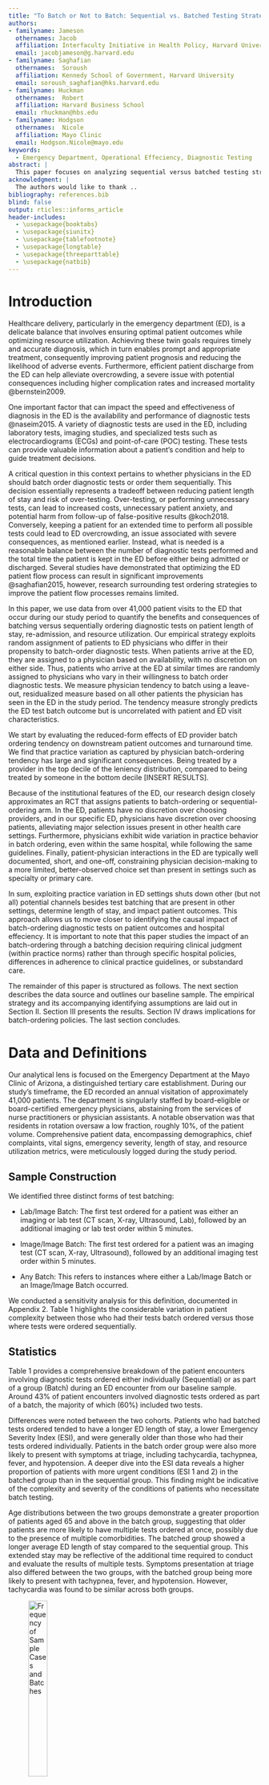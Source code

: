 ```yaml
---
title: "To Batch or Not to Batch: Sequential vs. Batched Testing Strategies in the ED"
authors:
- familyname: Jameson
  othernames: Jacob
  affiliation: Interfaculty Initiative in Health Policy, Harvard University
  email: jacobjameson@g.harvard.edu
- familyname: Saghafian
  othernames:  Soroush
  affiliation: Kennedy School of Government, Harvard University 
  email: soroush_saghafian@hks.harvard.edu
- familyname: Huckman
  othernames:  Robert
  affiliation: Harvard Business School 
  email: rhuckman@hbs.edu
- familyname: Hodgson
  othernames:  Nicole
  affiliation: Mayo Clinic
  email: Hodgson.Nicole@mayo.edu
keywords:
  - Emergency Department, Operational Effeciency, Diagnostic Testing
abstract: |
  This paper focuses on analyzing sequential versus batched testing strategies in an emergency department (ED) at Mayo Clinic Arizona, with respect to their associations impacts on patient length of stay, hospital readmission, and healthcare resource utilization. A theoretical model was developed and tested to identify patient and hospital features that may influence the decision to batch or sequentially order tests, such as patient complexity, physician experience, occupancy level and complexity. Finally, we performed retrospective analysis of ED operational data to investigate the impact of batching on our key outcomes. The overall result was that batch ordering tests was associated with greater patient length of stay and resource utilization, even when we control for variation in patient complexity, physician experience, and hospital occupancy.
acknowledgment: |
  The authors would like to thank ..
bibliography: references.bib
blind: false
output: rticles::informs_article
header-includes:
  - \usepackage{booktabs}
  - \usepackage{siunitx}
  - \usepackage{tablefootnote}
  - \usepackage{longtable}
  - \usepackage{threeparttable}
  - \usepackage{natbib}
---
```



# Introduction {#sec:1}

Healthcare delivery, particularly in the emergency department (ED), is a delicate balance that involves ensuring optimal patient outcomes while optimizing resource utilization. Achieving these twin goals requires timely and accurate diagnosis, which in turn enables prompt and appropriate treatment, consequently improving patient prognosis and reducing the likelihood of adverse events. Furthermore, efficient patient discharge from the ED can help alleviate overcrowding, a severe issue with potential consequences including higher complication rates and increased mortality @bernstein2009.

One important factor that can impact the speed and effectiveness of diagnosis in the ED is the availability and performance of diagnostic tests @naseim2015. A variety of diagnostic tests are used in the ED, including laboratory tests, imaging studies, and specialized tests such as electrocardiograms (ECGs) and point-of-care (POC) testing. These tests can provide valuable information about a patient’s condition and help to guide treatment decisions.

A critical question in this context pertains to whether physicians in the ED should batch order diagnostic tests or order them sequentially. This decision essentially represents a tradeoff between reducing patient length of stay and risk of over-testing. Over-testing, or performing unnecessary tests, can lead to increased costs, unnecessary patient anxiety, and potential harm from follow-up of false-positive results @koch2018. Conversely, keeping a patient for an extended time to perform all possible tests could lead to ED overcrowding, an issue associated with severe consequences, as mentioned earlier. Instead, what is needed is a reasonable balance between the number of diagnostic tests performed and the total time the patient is kept in the ED before either being admitted or discharged. Several studies have demonstrated that optimizing the ED patient flow process can result in significant improvements @saghafian2015, however, research surrounding test ordering strategies to improve the patient flow processes remains limited.

In this paper, we use data from over 41,000 patient visits to the ED that occur during our study period to quantify the benefits and consequences of batching versus sequentially ordering diagnostic tests on patient length of stay, re-admission, and resource utilization. Our empirical strategy exploits random assignment of patients to ED physicians who differ in their propensity to batch-order diagnostic tests. When patients arrive at the ED, they are assigned to a physician based on availability, with no discretion on either side. Thus, patients who arrive at the ED at similar times are randomly assigned to physicians who vary in their willingness to batch order diagnostic tests. We measure physician tendency to batch using a leave-out, residualized measure based on all other patients the physician has seen in the ED in the study period. The tendency measure strongly predicts the ED test batch outcome but is uncorrelated with patient and ED visit characteristics.

We start by evaluating the reduced-form effects of ED provider batch ordering tendency on downstream patient outcomes and turnaround time. We find that practice variation as captured by physician batch-ordering tendency has large and significant consequences. Being treated by a provider in the top decile of the leniency distribution, compared to being treated by someone in the bottom decile [INSERT RESULTS].

Because of the institutional features of the ED, our research design closely approximates an RCT that assigns patients to batch-ordering or sequential-ordering arm. In the ED, patients have no discretion over choosing providers, and in our specific ED, physicians have discretion over choosing patients, alleviating major selection issues present in other health care settings. Furthermore, physicians exhibit wide variation in practice behavior in batch ordering, even within the same hospital, while following the same guidelines. Finally, patient-physician interactions in the ED are typically well documented, short, and one-off, constraining physician decision-making to a more limited, better-observed choice set than present in settings such as specialty or primary care.

In sum, exploiting practice variation in ED settings shuts down other (but not all) potential channels besides test batching that are present in other settings, determine length of stay, and impact patient outcomes. This approach allows us to move closer to identifying the causal impact of batch-ordering diagnostic tests on patient outcomes and hospital effeciency. It is important to note that this paper studies the impact of an batch-ordering through a batching decision requiring clinical judgment (within practice norms) rather than through specific hospital policies, differences in adherence to clinical practice guidelines, or substandard care.

The remainder of this paper is structured as follows. The next section describes the data source and outlines our baseline sample. The empirical strategy and its accompanying identifying assumptions are laid out in Section II. Section III presents the results. Section IV draws implications for batch-ordering policies. The last section concludes. 


# Data and Definitions {#sec:2}

Our analytical lens is focused on the Emergency Department at the Mayo Clinic of Arizona, a distinguished tertiary care establishment. During our study's timeframe, the ED recorded an annual visitation of approximately 41,000 patients. The department is singularly staffed by board-eligible or board-certified emergency physicians, abstaining from the services of nurse practitioners or physician assistants. A notable observation was that residents in rotation oversaw a low fraction, roughly 10%, of the patient volume. Comprehensive patient data, encompassing demographics, chief complaints, vital signs, emergency severity, length of stay, and resource utilization metrics, were meticulously logged during the study period.


## Sample Construction 

We identified three distinct forms of test batching:

- Lab/Image Batch: The first test ordered for a patient was either an imaging or lab test (CT scan, X-ray, Ultrasound, Lab), followed by an additional imaging or lab test order within 5 minutes.

- Image/Image Batch: The first test ordered for a patient was an imaging test (CT scan, X-ray, Ultrasound), followed by an additional imaging test order within 5 minutes.

- Any Batch: This refers to instances where either a Lab/Image Batch or an Image/Image Batch occurred.

We conducted a sensitivity analysis for this definition, documented in Appendix 2. Table 1 highlights the considerable variation in patient complexity between those who had their tests batch ordered versus those where tests were ordered sequentially.

## Statistics

Table 1 provides a comprehensive breakdown of the patient encounters involving diagnostic tests ordered either individually (Sequential) or as part of a group (Batch) during an ED encounter from our baseline sample. Around 43% of patient encounters involved diagnostic tests ordered as part of a batch, the majority of which (60%) included two tests.

Differences were noted between the two cohorts. Patients who had batched tests ordered tended to have a longer ED length of stay, a lower Emergency Severity Index (ESI), and were generally older than those who had their tests ordered individually. Patients in the batch order group were also more likely to present with symptoms at triage, including tachycardia, tachypnea, fever, and hypotension. A deeper dive into the ESI data reveals a higher proportion of patients with more urgent conditions (ESI 1 and 2) in the batched group than in the sequential group. This finding might be indicative of the complexity and severity of the conditions of patients who necessitate batch testing.

Age distributions between the two groups demonstrate a greater proportion of patients aged 65 and above in the batch group, suggesting that older patients are more likely to have multiple tests ordered at once, possibly due to the presence of multiple comorbidities. The batched group showed a longer average ED length of stay compared to the sequential group. This extended stay may be reflective of the additional time required to conduct and evaluate the results of multiple tests. Symptoms presentation at triage also differed between the two groups, with the batched group being more likely to present with tachypnea, fever, and hypotension. However, tachycardia was found to be similar across both groups.

\begin{table}[htbp]
\centering
\tiny
\caption{Summary Statistics for Sequential vs. Batched Test Groups}
\begin{tabular}{lcccc}
\hline
Variable & \multicolumn{1}{c}{Overall Visits, N = 41,197\textsuperscript{1}} & \multicolumn{1}{c}{Sequential Arm, N = 23,4331} & \multicolumn{1}{c}{Batching Arm, N = 17,7641} & \multicolumn{1}{c}{p-value\textsuperscript{2}} \\
\hline
\textbf{ESI} & & & & $<$0.001 \\
\hspace{0.5cm} 1 & 474 (1.2\%) & 130 (0.6\%) & 344 (1.9\%) & \\
\hspace{0.5cm} 2 & 13,911 (34\%) & 6,502 (28\%) & 7,409 (42\%) & \\
\hspace{0.5cm} 3 & 23,655 (57\%) & 14,350 (61\%) & 9,305 (52\%) & \\
\hspace{0.5cm} 4 & 3,123 (7.6\%) & 2,422 (10\%) & 701 (3.9\%) & \\
\hspace{0.5cm} 5 & 34 ($<$0.1\%) & 29 (0.1\%) & 5 ($<$0.1\%) & \\
\hline
\textbf{Age} & & & & $<$0.001 \\
\hspace{0.5cm} $<$20 & 790 (1.9\%) & 605 (2.6\%) & 185 (1.0\%) & \\
\hspace{0.5cm} 20-45 & 9,412 (23\%) & 6,242 (27\%) & 3,170 (18\%) & \\
\hspace{0.5cm} 45-65 & 12,826 (31\%) & 7,393 (32\%) & 5,433 (31\%) & \\
\hspace{0.5cm} 65+ & 18,169 (44\%) & 9,193 (39\%) & 8,976 (51\%) & \\
\hline
\textbf{ED LOS} & & & & $<$0.001 \\
\hspace{0.5cm} Mean (SD) & 270 (382) & 258 (177) & 286 (545) & \\
\hline
\textbf{72hr Return} & 1,482 (3.6\%) & 957 (4.1\%) & 525 (3.0\%) & $<$0.001 \\
\hline
\textbf{Number of Tests} & & & & $<$0.001 \\
\hspace{0.5cm} 1 & 12,961 (31\%) & 11,937 (51\%) & 1,024 (5.8\%) & \\
\hspace{0.5cm} 2 & 19,112 (46\%) & 8,457 (36\%) & 10,655 (60\%) & \\
\hspace{0.5cm} 3 & 7,688 (19\%) & 2,581 (11\%) & 5,107 (29\%) & \\
\hspace{0.5cm} 4 & 1,342 (3.3\%) & 432 (1.8\%) & 910 (5.1\%) & \\
\hspace{0.5cm} 5 & 94 (0.2\%) & 26 (0.1\%) & 68 (0.4\%) & \\
\hline
\textbf{Disposition} & & & & $<$0.001 \\
\hspace{0.5cm} Discharge & 25,302 (61\%) & 15,922 (68\%) & 9,380 (53\%) & \\
\hspace{0.5cm} Admit & 9,097 (22\%) & 4,209 (18\%) & 4,888 (28\%) & \\
\hspace{0.5cm} Other & 6,798 (17\%) & 3,302 (14\%) & 3,496 (20\%) & \\
\hline
\textbf{Tachycardic} & 8,115 (20\%) & 4,562 (19\%) & 3,553 (20\%) & 0.18 \\
\hline
\textbf{Tachypneic} & 3,822 (9.3\%) & 1,669 (7.1\%) & 2,153 (12\%) & $<$0.001 \\
\hline
\textbf{Febrile} & 969 (2.4\%) & 353 (1.5\%) & 616 (3.5\%) & $<$0.001 \\
\hline
\textbf{Hypotensive} & 651 (1.6\%) & 305 (1.3\%) & 346 (1.9\%) & $<$0.001 \\
\hline
\textbf{Gender} & & & & $<$0.001 \\
\hspace{0.5cm} Female & 22,105 (54\%) & 12,986 (55\%) & 9,119 (51\%) & \\
\hspace{0.5cm} Male & 19,092 (46\%) & 10,447 (45\%) & 8,645 (49\%) & \\
\hline
\textbf{Race} & & & & $<$0.001 \\
\hspace{0.5cm} White & 36,554 (89\%) & 20,665 (88\%) & 15,889 (89\%) & \\
\hspace{0.5cm} Black & 1,682 (4.1\%) & 974 (4.2\%) & 708 (4.0\%) & \\
\hspace{0.5cm} Asian & 1,217 (3.0\%) & 710 (3.0\%) & 507 (2.9\%) & \\
\hspace{0.5cm} Other & 737 (1.8\%) & 449 (1.9\%) & 288 (1.6\%) & \\
\hspace{0.5cm} Native & 538 (1.3\%) & 340 (1.5\%) & 198 (1.1\%) & \\
\hspace{0.5cm} Unknown & 469 (1.1\%) & 295 (1.3\%) & 174 (1.0\%) & \\
\hline
\hline
\multicolumn{5}{l}{\textsuperscript{1} n (\%)} \\
\multicolumn{5}{l}{\textsuperscript{2} Pearson's Chi-squared test; Welch Two Sample t-test} \\
\end{tabular}
\end{table}


![Frequency of Sample Cases and Batches](../Manuscript/figures/fig1.png){width=40%, height=30%}


## Institutional Details on Patient-Physician Assignment 

Contrary to most healthcare settings where patients exhibit choice, they are predominantly passive in their physician assignment in the ED. In most EDs, however, physicians have discretion in picking their patients. In contrast, patients arriving at the Mayo Clinic ED are randomly assigned to physicians via a rotational patient assignment algorithm (Traub et al., 2016), which removes potential selection bias concerns for our analyses. In essence, barring arrival time and shift-level variation, the physician-to-patient matching can be deemed random. Exhibit 2 displays that patient encounters (regarding chief complaints and emergency severity) are equitably distributed across physicians within our study's cohort.

\begin{table}[htbp]
    \centering
    \caption{Wald Test Results}
    \begin{tabular}{lcc}
        \toprule
        Chief Complaints & F-Statistic & $Pr(> F)$ \\
        \midrule
        Abdominal Complaints & 1.37 & 0.106 \\
        Back or Flank Pain & 1.00 & 0.451 \\
        Chest Pain & 0.98 & 0.476 \\
        Extremity Complaints & 0.97 & 0.495 \\
        Falls, Motor Vehicle Crashes, Assaults, and Trauma & 0.73 & 0.812 \\
        Gastrointestinal Issues & 0.98 & 0.480 \\
        Neurological Issue & 0.75 & 0.793 \\
        Shortness of Breath & 1.23 & 0.199 \\
        Skin Complaints & 1.05 & 0.388 \\
        Upper Respiratory Symptoms & 1.21 & 0.218 \\
        \midrule
        Emergency Severity & F-Statistic & $Pr(> F)$ \\
        \midrule
        ESI 1 or 2 & 1.09 & 0.346 \\
        ESI 3, 4, or 5 & 1.24 & 0.196 \\
        \bottomrule
    \end{tabular}
\begin{tablenotes}
\tiny
\item Table [blank] reports the results of a Wald test which was conducted to assess the balance of chief complaints across providers in our dataset. A balanced distribution implies that complaints and severity are evenly distributed across providers, which we expect to be the case due to randomization. The Wald F-statistic and p-value are reported. Robust standard errors (type HC1) were used to account for potential heteroscedasticity in the data.
\end{tablenotes}
\end{table}


# Empirical Strategy {#sec:3}


Our study employs the ``judges design", a quasi-random assignment strategy widely used in literature to investigate causal effects. Typically, this design exploits variations in sentencing leniency among judges working in the same court. We adopt a similar approach by examining batching variations across physicians working in the same emergency department. This method enables us to identify the causal impact of being assigned to different types of physicians with differing batch-ordering tendencies.


To measure physician batch tendency, we use the physician's residualized leave-out average batch rate. This measure is derived from two steps following the approaches taken by @doyle2015measuring, @dobbie2018effects, and @eichmeyer2022pathways. First, we obtain residuals from a regression model, which includes all ED encounters in our sample period.

\begin{equation}
Batched_{i,t} = \alpha_0 + \alpha_{ym} + \alpha_{dt} + \varepsilon_{i,t}
\end{equation}

Where $Batched_{i,t}$ is a dummy variable equal to one if patient $i$ had their diagnostic tests batched on encounter that took place on data $t$. Fixed effects include year-month fixed effects, $\alpha_{ym}$, to control for time and seasonal variation in batching, such as hospital-specific policies (e.g. initiatives to eliminate excess testing) or  seasonality in ED visits. We also control for ``shift-level" variations that include both physician scheduling and patient arrival with day of week-time of day fixed effects, $\alpha_{dt}$. As stated earlier, these controls are what is required for our quasi-random assignment assumption. Under the assumption that we have captured the observables under which quasi-random assignment occurs in the ED, the unexplained variation-- the physician’s contribution-- resides in the error term, $\varepsilon_{i,t}$. 

In step two, the leniency measure for patient $i$ seen by physician $j$ is computed as the average residual across all other patients seen by the physician that year:

\begin{equation}
Tendency_{i,j}^{phys} =
\frac{1}{N_{-i,j}} \sum_{i' \in \{J \backslash i\}}\hat{e}_{i',k}
\end{equation}

where $\hat{e}_{i',k} = \hat{Batch}_{i',k} - Batch_{i',k}$ is the residual from equation (1); $J$ is the set of all ED encounters treated by physician $j$; and $N_{-i,j} = |\{J \backslash i\}|$, the number of cases that physician has seen that year, excluding patient $i$. This leave-out mean eliminates the mechanical bias that stems from patient $i$'s own case entering into the instrument. The measure is interpreted as the average (leave-out) batch rate of patient $i$’s physician, relative to other physicians in that hospital-year-month, hospital-day of week-time of day.

We document that the Mayo Clinic ED physicians exhibit wide, systematic variation in their propensity to batch order diagnostic tests. Figure 2 graphs the histogram of the leniency measure along the x-axis and the left y-axis. A local-linear regression of the fitted probability of batched ordering on tendency after residualizing is overlaid and displayed on the right y-axis. Table 2 presents the same ``first stage" in a regression table: being assigned to a 10 pp more lenient physician is associated with a 17 pp increase in the likelihood of being prescribed an opioid in the ED. The F-statistic is 25 when all controls and fixed effects are included. The coefficient is greater than one because all emergency visits are used to construct the leniency instrument, while the first stage is calculated using the baseline sample only, which excludes the rarely prescribed diagnoses.




To estimate the reduced-form effects of being treated by a batch-preferring physician, we estimate the following equation:

\begin{equation}
Y_i = \mu_0 + \mu_1 Tendency_{i,j}^{phys} + \gamma X_i + \nu_i
\end{equation}

This reduced form will allow us to check that our instrument is a strong instrument. To study the effects of test batching in the ED on an outcome $Y_i$, we estimate the following 2SLS equations using our baseline sample:

\begin{equation}
Y_i = \beta_0 + \beta_1 Batched_i + \theta X_i + \varepsilon_i
\end{equation}

\begin{equation}
Batched_i = \delta_0 + \delta_1 Tendency_{i,j}^{phys} + \delta_2 X_i + \nu_i
\end{equation}

Where $Y_i$ represents our main outcomes of interest: length of stay, 72 hour readmission, and resource utilization. 


\begin{table}[htbp]
\centering
\caption{First Stage Regression Results}
\begin{tabular}{lccc}
\toprule
 & Model 1 & Model 2 & Model 3 \\
\midrule
Lab + Image Batching Tendency & 0.99*** & 1.02*** & 1.02*** \\
 & (0.01) & (0.01) & (0.01) \\
\\
F statistic (proj model) & 13206.68 & 6702.01 & 6655.86  \\
F (proj model): p-value & $<0.001$ & $<0.001$ & $<0.001$ \\
\midrule
Image + Image Batching Tendency & 0.92*** & 0.94*** & 0.94*** \\
 & (0.02) & (0.04) & (0.04) \\
\\
F statistic (proj model) & 1645.35 & 577.97 & 577.09  \\
F (proj model): p-value & $<0.001$ & $<0.001$ & $<0.001$ \\
\midrule
\midrule
Num. obs. & 41197 & 41197 & 41197 \\
Seasonality and shift fixed effects? & Yes & Yes & Yes \\
Chief Complaint? & No & Yes & Yes \\
Patient observables? & No & No & Yes \\
\bottomrule
\end{tabular}
\begin{tablenotes}
\small
\item \textit{Notes:}  Estimates of the first stage for the baseline sample described in the text. Seasonality shift fixed effects include Year-Month and Hospital-Day of week-Hour of day fixed effects. Chief complaint comes from the cleaned complaint that the patient came in with at the initial encounter. Patient observables include sex dummy, race/ethnicity, and age bins. Column 3 corresponds to the baseline controls. Robust standard errors are clustered at the physician level.
\item $*** p < 0.001$, $** p < 0.01$, $* p < 0.05$.
\end{tablenotes}
\end{table}


and $X_i$ is the same as in the reduced-form approach. $Batched_i$ variable suffers from potential endogeneity concerns. For example, injury severity may be unobserved and correlated with need to run multiple tests, which in turn also affects length of stay. Hence, we instrument $Batched_i$ with the assigned physician $j$'s underlying tendency to batch, $Tendency_{i,j}^{phys}$ We cluster robust standard errors at the physician level to account for the assignment process of patients to physicians.



### Identifying Assumptions


The reduced-form approach delivers an unbiased estimate of the causal effect of being treated by a higher tendency to batch physician, if assignment of patients to ED physicians is random, conditional on seasonality, shift, and diagnosis (``conditional independence"). One can test for whether batch-likely physicians are routinely assigned patients with particular characteristics. Figure 4 shows evidence of balance on observables. The left panel is the output of a regression of Prescribed on observables including patient demographics, priority groups, and ED diagnoses. Unsurprisingly, many observables predict length of stay and 72 hour return. The right panel displays the coefficients from a regression of physician tendency instrument on the same set of observables. With so many coefficients, we fail to reject that the instrument violates conditional independence (the joint F-stat drops by two orders of magnitude, from 280 to 2.4). In fact, some of the variables that are significant in the second column go in the opposite direction of the decision to batch


The residualization in equation (1) controls for more controls than required to achieve quasi-random assignment; they are included for statistical precision in measuring physician tendency to batch. In Appendix Figure [XXX], residualizing for only seasonality and shift (left panel) and also diagnosis (right panel) in equation (1). This lends support to our assumption that assignment in the ED is nearly random at the seasonality, shift  level.


Our instrumental variable approach, which aims to recover the causal effect of having diagnostic tests batch ordered, relies on three additional assumptions: relevance, exclusion, and monotonicity. We reported a strong first stage (i.e., relevance) at the end of the previous Section. The exclusion restriction requires that the instrument must influence the outcome of interest only through its effect on test batching. This is perhaps our strongest assumption and is at its core, untestable. However, several features of the ED setting suggest that such violation may likely only have a small impact and may be less concerning than in other health care settings. First, unlike in primary care settings, where the patient and primary care provider have many repeat encounters, the scope of what the emergency physician can do to impact medium-term outcomes is limited and well-observed by the researcher. Second, any violation of the exclusion restriction needs to directly affect the specific outcome of interest. The channel by which ED physicians can influence length of stay relative outcomes is likely through testing and diagnosis. Nevertheless, we take this assumption seriously and perform a placebo check in Section IIIB as well as various robustness checks in Section IIIE.


## Results


### Reduced-Form Results

In this section, we examine the causal effects of provider batching tendency. We first present the effects on our main outcomes of length of stay, 72hr readmission, and healthcare resource utilization (number of tests).

# Conclusion



\clearpage


::: {.APPENDIX latex="{General appendix}"}



\begin{longtable}{|p{5cm}|p{12cm}|}
\caption{Chief Complaints} \\
\hline
\textbf{Complaint Area} & \textbf{Complaints} \\
\hline
Abdominal Complaints & Abdominal Cramping, Abdominal Distention, Dyspepsia, Abdominal Pain, Ascites, Hernia, Abdominal Aortic Aneurysm, Abdominal Injury, Pancreatitis, Umbilical Hernia \\
\hline
Abnormal Test Results & Abnormal Lab, Abnormal Potassium, Abnormal Calcium, ECG Changes, Abnormal ECG, Abnormal Test Result, Blood Infection, Acute Renal Failure, Hypocalcemia, Chronic Renal Failure, Pulmonary Embolism, Abnormal X-ray, Hypoglycemic Unawareness, Elevated Blood Pressure, Abnormal Sodium, Hyperglycemia, Hyponatremia, Platelet Disorders, Anemia, Hypoglycemia, Hypertension, Hypotension, Abnormal Chest Imaging, Abnormal Oximetry, Abnormal Stress Test, Blood Sugar Problem, Hypocalcemia, Hyponatremia \\
\hline
Allergic Reaction & Allergic Reaction, Anaphylaxis \\
\hline
Back or Flank Pain & Back Pain, Back Problem, Flank Pain, Sciatica, Back Injury, Disc Disorder \\
\hline
Breast Complaints & Breast Mass, Breast Pain, Breast Problem, Breast Discharge, Breast Cancer, Breast Discharge, Breast Inflammation \\
\hline
Cardiac Arrhythmias & Atrial Fibrillation, Atrial Flutter, Cardiac Valve Problem, Bradycardia, Irregular Heart Beat, Palpitations, POTS, Ventricular Tachycardia, Rapid Heart Rate, Heart Problem, Cardiac Arrest, Congestive Heart Failure, Circulatory Problem, Transient Ischemic Attack, Ventricular Tachycardia \\
\hline
Chest Pain & Chest Injury, Chest Pain, Chest Wall Pain, Angina, Collarbone Injury, Rib Injury, Heart Pain \\
\hline
Dizziness / Lightheadedness / Syncope & Dizziness, Near Syncope, Syncope, Vertigo, Spells, Hypotension, Paroxysmal Positional Vertigo, Paroxysmal Positional Vertig \\
\hline
Ear Complaints & Cerumen Impaction, Ear Drainage, Ear Fullness, Ear Laceration, Ear Problem, Earache, Hearing Problem, Tinnitus, Ear Injury, Hearing Loss, Nasal Trauma \\
\hline
Epistaxis & Epistaxis, Epistaxis (Nose Bleed), Nose Problem \\
\hline
Exposures, Bites, and Envenomations & Animal Bite, Body Fluid Exposure, Chemical Exposure, Poisoning, Exposure to STD, Insect Bite, Smoke Inhalation, Radiation, Snake Bite, Toxic Inhalation \\
\hline
Extremity Complaints & Ankle Injury, Ankle Pain, Arm Injury, Arm Pain, Cold Extremity, Arm Swelling, Arthritis, Elbow Injury, Elbow Pain, Pseudogout, Extremity Pain, Extremity Weakness, Finger Injury, Hip Injury, Extremity Weakness, Finger Injury, Finger Pain, Dislocation, Foot Infection, Foot Injury, Foot Numbness, Foot Pain, Foot Swelling, Foot Ulcer, Foot Wound Check, Hand Injury, Hand Pain \\
\hline
Eye Complaints & Blurred Vision, Decreased Visual Acuity, Diplopia, Detached Retina, Eye Drainage, Eye Exposure, Eye Pain, Eye Problem, Eye Swelling, Eye Trauma, Foreign Body Eye, Flashes / Light, Loss of Vision, Red Eye, Visual Field Change, Eyelid Problem, Itchy Eye, Eye Exam, Burning Eyes, Eye Twitching, Eyelid/brow Lift Evaluation, Strabismus, Glaucoma, Spots / Floaters \\
\hline
Falls, Motor Vehicle Crashes, Assaults, and Trauma & Assault Victim, Concussion, Facial Injury, Fall, Nasal Trauma, Head Injury, Head Laceration, Motor Vehicle Crash, Puncture Wound, Sexual Assault, Trauma, Domestic Violence, Gun Shot Wound, Work Related Injury, Motorcycle Crash, Injury, Bicycle Accident, Near Drowning, Lip Laceration \\
\hline
Fatigue and Weakness & Difficulty Walking, Fatigue, Gait Problem, Weakness-Generalized, Chronic Fatique, Weakness- Generalized \\
\hline
Fevers, Sweats or Chills & Chills, Diaphoresis, Fever, Night Sweats, Diaphoretic, Diapohresis, Hoarseness, Laryngitis \\
\hline
Foreign Body & Food Bolus, Foreign Body, Foreign Body in Ear, Foreign Body in Skin, Foreign Body in Vagina, Swallowed Foreign Body, Foreign Body in Nose, Foreign Body, FB eye, Foreign Body in Rectum \\
\hline
Gastrointestinal Issues & Anal Fissure, Black or Bloody Stool, Constipation, GERD, Anal Fistula, Diarrhea, Dysphagia, Fecal Impaction, Fistula Follow Up, GIbleeding, GI Problem, Hemorrhoids, Morning Sickness, Nausea, Ostomy Care, Rectal Bleeding, Rectal Pain, Vomiting, Vomiting Blood, Vomiting During Pregnancy, GI Bleeding, Fecal Incontinence, Bloated, Hematochezia, Urine Leakage, Heartburn, Rectal Discharge, Urolithiasis, Ulcerative Colitis, Irritable Bowel Syndrome, Rectal Prolapse, Fistula Evaluation, Rectal Problems, Perianal Abscess, Fisula Evaluation, Stoma Dysfunction \\
\hline
Genital Complaints & Groin Burn, Groin Pain, Groin Swelling, Inguinal Hernia, Menstrual Problem, Pelvic Pain, Penis Pain, Priapism, Testicle Pain, Menorrhagia, Vaginal Bleed, Vaginal Bleeding, Vaginal Itching, Bartholin's Cyst, Genital Warts, Groin Injury, Vaginal Bleeding-Pregnant, Vag Bleed Pregnant, Female Genital Issue, Penis Injury, Vaginal Discharge, Vaginal Pain, Erectile Dysfunction, Vaginal Prolapse, Urethral Stricture, Penile Discharge, Menorrhagia, Gynecologic Exam, Menstrual Problem, Vaginitis/Bacterial Vaginosis, Ovarian Cyst, Vaginitis / Bacterial Vaginosi \\
\hline
Medical Device or Treatment Issue & Cast Problem, Device Check, Dressing Change, Feeding Tube, AICD Problem, Insulin Pump Visit, Gastrostomy Tube Change, Medication Reaction, Shunt, Appliance Removal, Tube Problem, Urinary Catheter Change, Vascular Access Problem, Enteral Nutrition Evaluation, Device Malfunction, Pacemaker Problem, Remova /  Exchange Catheter, Drain Removal, Outpatient Infusion, Treatment, Heart Assist Device, Stoma Dysfunction, Tracheostomy Tube Change, Ureteral Stent Exchange \\
\hline
Medication Request & Immunizations, Infusion / Injection Administration, IV Medication, Infusion/ Injection Administ, Med Refill, Medication Visit, Pain Management, Blood Product Administration, Labs Only, Tetanus (Td \& Tdap), Wound Care \\
\hline
Neurological Issue & Altered Mental Status, Cognitive Concerns, Facial Droop, Pre Syncope, Focal Weakness, Headache, Memory Loss, Migraine, Dementia, Dysphasia, Neuro Problem, Numbness, Paralysis, Seizures, Slurred Speech, Spasms, Stroke Like Symptoms, Tingling, Tremors, Trigeminal Neuralgia, Unable to Speak, Seizure Disorder, Insomnia, Parkinson's Disease, Loss of Consciousness, Neuropathy, Ataxia, Unable to speak, Peripheral Neuropathy, Stroke, Cerebrovascular Accident, Speech Problem, Acute Neurological Problem, Flashes, Light, Unresponsive, Multiple Sclerosis, Parkinson's Disease, Febrile Seizure, Paresthesia, Peripheral Neuropathy, Hydrocephalus, Spasticity, Neuroendocrine Tumor \\
\hline
Other & Dehydration, Fisula Evaluation, Follow-Up, Illness, Letter for School/Work, Aneurysm, Lung Eval, Error, Mass, Oral Swelling, Other, Advice Only, Deformity, Electric Shock, Personal Problem, Shaking, Swelling, Swollen Glands, Adenopathy, Adrenal Problem, Thrombophilia, Weight Gain, Weight Loss, Hiccups, , Chemo Related Symptoms, Hot Flashes, Follow-up, Non Healing Wound, (Other), Mouth Injury, Xerostomia, Prostate Check, Suture / Staple Removal, Wellness, Voice Changes, Vital Sign Check, Coagulation Disorder, Cold Exposure, Consult, Dental Problem, Tetanus (Td \& Tdap), Infusion/ Injection Administ, Tracheostomy Tube Change, Medical Information, Neutropenic Fever, Infection, Leukemia, Heat Exposure, Poor Appetite, Gingivitis, Pre-op Exam, gingivitis, Loss of appetite, Failure To Thrive, Referral, Lymphoma, Hot Flashes, Neutropenia, Radiation, Ingestion, TB Test, Fussy, Lupus, Toxic Inhalation, Lung Screening, Leakage/Loss of Fluid, Liver Eval, Hepatic Cancer, Lung Mass, Venous Thromboembolic Disease, Insulin Pump Visit, Preventive Visit, Avulsion, Peripheral Edema, Hypoglycemic Unawareness, Immobility, Giant Cell Arteritis, Polydipsia, Platelet Disorders, Post-procedure, Lung Follow-up, Poisoning, Injections, POTS, Insulin Reaction, Liver Transplant, Labs Only \\
\hline
Other Pain & Dental Pain, Facial Pain, Generalized Body Aches, Myalgia, Dental Injury, Jaw Pain, Muscle Pain, Neck Pain, Pain, Sickle Cell Pain Crisis, Paresthesia, Torticollis, Chronic Pain, Cancer Pain, Incisional Pain, Bone Pain, Tailbone Pain, Gout, Muscle pain/Weakness, Pseudogout \\
\hline
Post-Op Issue & Post-Op, Post-Procedure, Post-Op Problem, Post-op, Post-Op Issue, Wound Dehiscence, Post-op Problems, Post-op Problem \\
\hline
Psychiatric Complaints & Anxiety, Auditory Hallucinations, Depression, Panic Attack, Homicidal, PTSD (Post-Traumatic Stress, Delusional, Fussy, Paranoia, Suicide Attempt, Hallucinations, Manic Behavior, Eating Disorder, Suicidal, Agitation, Psychiatric Evaluation, Aggressive Behavior, Mental Health Problem, Inappropriate Words \\
\hline
Shortness of Breath & Airway Obstruction, Aspiration, Pain With Breathing, Near Drowning, Respiratory Distress, Shortness of Breath, Wheezing, Increased Work Of Breathing, Difficulty Breathing, Choking, Oxygen Dependence, Hyperventilating, Orthopnea \\
\hline
Skin Complaints & Abrasion, Abscess, Bleeding/Bruising, Blister, Angioedema, Lip Laceration, Burn, Cellulitis, Cyst, Drainage from Incision, Disturb of Skin Sens, Edema, Extremity Laceration, Facial Burn, Cyanosis, Impetigo, Facial Laceration, Facial Swelling, Finger Laceration, Leg Rash, Herpes Zoster, Hives, Itching, Jaundice, Diabetic Ulcer, Diabetic Wound, Laceration, Mouth Lesions, Non-Healing Wound, Rash, Recurrent Skin Infections, Skin Problem, Sore, Scabies, Suture \textbackslash Staple Removal, Wound Check, Wound Infection, Lesion, Skin Check, Minor Skin Infection, Skin Ulcer, Skin Discoloration, Sunburn, Head Lice, Scabies, Fungal Infection, Leg Rash, Impetigo \\
\hline
Substance Abuse Issues & Alcohol Intoxication, Alcohol Problem, Withdrawal, Drug Overdose, Drug / Alcohol Dependency, Addiction Problem, Addiction Assessment, Delirium Tremens (DTS) \\
\hline
Upper Respiratory Symptoms & Congestion, Cough, Coughing Up Blood, Flu Symptoms, Enlarged Tonsils, Peritonsillar Abscess, Nasal Congestion, Sinus Symptoms, Sinusitis, Sore Throat, Hoarseness, Throat Problem, Upper Respiratory Infection, Influenza, Laryngitis, Respiratory Arrest, Pneumonia, Pleural Effusion, Asthma, Croup, URI, Peritonsillar Abscess \\
\hline
Pregnancy Related & Pregnancy Problem, Miscarriage, Contractions, Ectopic Pregnancy, Laboring, Possible Pregnancy, Pregnancy Related \\
\hline
Renal & Av Fistula, Kidney Transplant, Elevated Serum Creatinine, End-Stage Liver Disease, Hemodialysis Access, Nephritis, Ureteral Stent Exchange \\
\hline
Urinary Complaints & Bladder Problem, Blood in Urine, Cystitis, Difficulty Urinating, Dysuria, Gross Hematuria, Painful Urination, Urinary Frequency, Urinary Symptom, Urinary Incontinence, Urinary Problem, Urinary Retention, Slowing Urinary Stream, Urinary Tract Infection, Urinary Urgency, Voiding Dysfunction, Hesitancy Urinary \\
\hline
\end{longtable}




\begin{table}[ht]
\centering
\caption{Regression Results by Chief Complaint} 
\begin{tabular}{llrr}
  \hline
 & CHIEF\_COMPLAINT & Coefficient\_Starred & P\_value \\ 
  \hline
1 & Extremity Complaints & -0.72** & 0.03 \\ 
  2 & Upper Respiratory Symptoms & 0.426** & 0.02 \\ 
  3 & Abnormal Test Results & -0.067 & 0.84 \\ 
  4 & Falls, Motor Vehicle Crashes, Assaults, and Trauma & -0.423* & 0.10 \\ 
  5 & Shortness of Breath & -0.065 & 0.58 \\ 
  6 & Gastrointestinal Issues & 0.071 & 0.67 \\ 
  7 & Chest Pain & 0.107 & 0.68 \\ 
  8 & Dizziness/Lightheadedness/Syncope & -0.163 & 0.32 \\ 
  9 & Neurological Issue & -0.353 & 0.25 \\ 
  10 & Fatigue and Weakness & -0.112 & 0.49 \\ 
  11 & Back or Flank Pain & -0.602** & 0.02 \\ 
  12 & Abdominal Complaints & -0.105 & 0.13 \\ 
  13 & Fevers, Sweats or Chills & 0.01 & 0.95 \\ 
  14 & Skin Complaints & 1.442 & 0.35 \\ 
   \hline
\end{tabular}
\end{table}


\begin{table}[ht]
\centering
\caption{Regression Results by Chief Complaint (2)} 
\begin{tabular}{llrr}
  \hline
 & CHIEF\_COMPLAINT & Coefficient\_Starred & P\_value \\ 
  \hline
1 & Extremity Complaints & 0.176 & 0.50 \\ 
  2 & Upper Respiratory Symptoms & 0.332*** & 0.00 \\ 
  3 & Abnormal Test Results & 0.695 & 0.14 \\ 
  4 & Falls, Motor Vehicle Crashes, Assaults, and Trauma & -0.247 & 0.20 \\ 
  5 & Shortness of Breath & -0.253** & 0.01 \\ 
  6 & Gastrointestinal Issues & 0.421*** & 0.00 \\ 
  7 & Chest Pain & -0.531*** & 0.00 \\ 
  8 & Dizziness/Lightheadedness/Syncope & 0.075 & 0.60 \\ 
  9 & Neurological Issue & -0.305 & 0.15 \\ 
  10 & Fatigue and Weakness & -0.125 & 0.40 \\ 
  11 & Back or Flank Pain & 0.288 & 0.13 \\ 
  12 & Abdominal Complaints & -0.023 & 0.66 \\ 
  13 & Fevers, Sweats or Chills & -0.044 & 0.71 \\ 
  14 & Skin Complaints & 0.328 & 0.35 \\ 
   \hline
\end{tabular}
\end{table}


\begin{table}[ht]
\centering
\caption{First Stage over Subsamples} 
\begin{tabular}{llrr}
  \hline
 & CHIEF\_COMPLAINT & Coefficient\_Starred & P\_value \\ 
  \hline
1 & Extremity Complaints & 0.761*** & 0.00 \\ 
  2 & Upper Respiratory Symptoms & 1.406*** & 0.00 \\ 
  3 & Abnormal Test Results & 1.036*** & 0.00 \\ 
  4 & Falls, Motor Vehicle Crashes, Assaults, and Trauma & 0.831*** & 0.00 \\ 
  5 & Shortness of Breath & 1.258*** & 0.00 \\ 
  6 & Gastrointestinal Issues & 1.043*** & 0.00 \\ 
  7 & Chest Pain & 0.866*** & 0.00 \\ 
  8 & Dizziness/Lightheadedness/Syncope & 1.668*** & 0.00 \\ 
  9 & Neurological Issue & 0.723*** & 0.00 \\ 
  10 & Fatigue and Weakness & 1.651*** & 0.00 \\ 
  11 & Back or Flank Pain & 0.752*** & 0.01 \\ 
  12 & Abdominal Complaints & 1.109*** & 0.00 \\ 
  13 & Fevers, Sweats or Chills & 1.23*** & 0.00 \\ 
  14 & Skin Complaints & 0.448* & 0.07 \\ 
   \hline
\end{tabular}
\end{table}
:::





